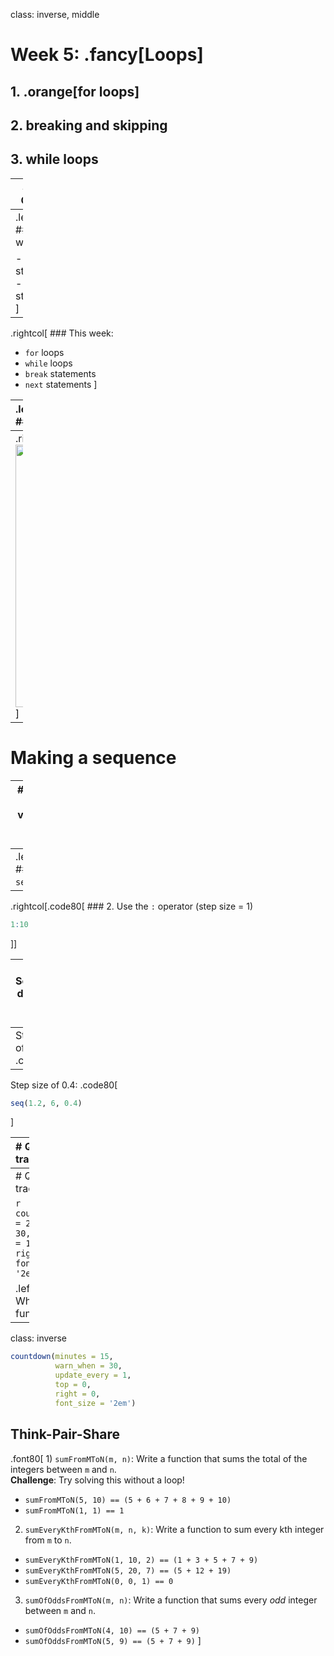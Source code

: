 
class: inverse, middle

# Week 5: .fancy[Loops]

## 1. .orange[for loops]
## 2. breaking and skipping
## 3. while loops

---
# "Flow Control"

### Code that alters the otherwise linear flow of operations in a program.

--
.leftcol[
### Last week:

- `if` statements
- `else` statements
]
--
.rightcol[
### This week:

- `for` loops
- `while` loops
- `break` statements
- `next` statements
]

---
.leftcol[.code80[
# The `for` loop
<br>
### Basic format:
```r
for (item in sequence) {
    # Do stuff with item

    # Loop stops after last item
}
```
]]
--
.rightcol[
### Flow chart:
<img src="images/loop_for.png" width="420">
]

---
# Making a sequence

--
### (Side note: these are vectors...that's next week - read ahead!)

### Two ways to make a sequence:

--
.leftcol[.code80[
### 1. Use the `seq()` function
```r
seq(1, 10)
```
```r
seq(1, 10, by = 2)
```
]]
--
.rightcol[.code80[
### 2. Use the `:` operator (step size = 1)
```r
1:10
```
]]

---
# Sequences don't have to be integers

--
Step size of 1:
.code80[
```r
1.5:5.5
```
]
--
Step size of 0.4:
.code80[
```r
seq(1.2, 6, 0.4)
```
]

---
# Quick code tracing

```r
countdown(minutes = 2,
          warn_when = 30,
          update_every = 1,
          top = 0,
          right = 0,
          font_size = '2em')
```

.leftcol[.code80[
What will this function print?
```r
for (i in 1:5) {
    if ((i %% 2) == 0) {
        cat('--')
    } else if ((i %% 3) == 0) {
        cat('----')
    }
    cat(i, '\n')
}
```
]]
```r
1
--2
----3
--4
5
```

---
# Quick code tracing

```r
countdown(minutes = 2,
          warn_when = 30,
          update_every = 1,
          top = 0,
          right = 0,
          font_size = '2em')
```

.leftcol[.code80[
What will this function print?
```r
n <- 6
for (i in seq(n)) {
    cat('|')
    for (j in seq(1, n, 2)) {
        cat('*')
    }
    cat('|', '\n')
}
```
]]
```r
|***|
|***|
|***|
|***|
|***|
|***|
```

---
class: inverse

```r
countdown(minutes = 15,
          warn_when = 30,
          update_every = 1,
          top = 0,
          right = 0,
          font_size = '2em')
```

## Think-Pair-Share

.font80[
1) `sumFromMToN(m, n)`: Write a function that sums the total of the integers between `m` and `n`.<br>**Challenge**: Try solving this without a loop!

- `sumFromMToN(5, 10) == (5 + 6 + 7 + 8 + 9 + 10)`
- `sumFromMToN(1, 1) == 1`

2) `sumEveryKthFromMToN(m, n, k)`: Write a function to sum every kth integer from `m` to `n`.

- `sumEveryKthFromMToN(1, 10, 2) == (1 + 3 + 5 + 7 + 9)`
- `sumEveryKthFromMToN(5, 20, 7) == (5 + 12 + 19)`
- `sumEveryKthFromMToN(0, 0, 1) == 0`

3) `sumOfOddsFromMToN(m, n)`: Write a function that sums every _odd_ integer between `m` and `n`.

- `sumOfOddsFromMToN(4, 10) == (5 + 7 + 9)`
- `sumOfOddsFromMToN(5, 9) == (5 + 7 + 9)`
]
